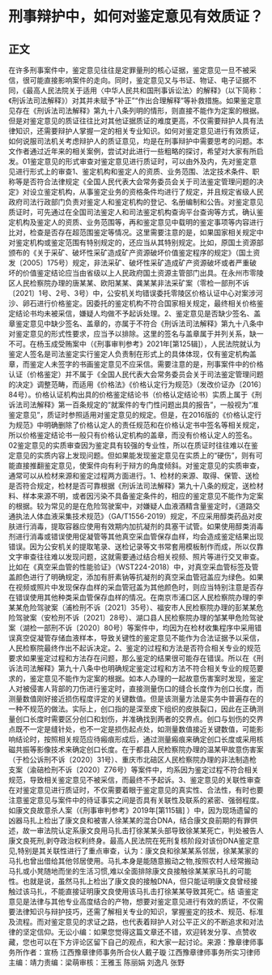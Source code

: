 # 刑事辩护中，如何对鉴定意见有效质证？
## 正文
在许多刑事案件中，鉴定意见往往是定罪量刑的核心证据，鉴定意见一旦不被采信，很可能直接影响案件的走向。同时，鉴定意见又与书证、物证、电子证据不同，《最高人民法院关于适用〈中华人民共和国刑事诉讼法〉的解释》（以下简称：《刑诉法司法解释》）对其并未赋予“补正”“作出合理解释”等补救措施。如果鉴定意见存在《刑诉法司法解释》第九十八条列明的情形，则直接不能作为定案的根据。但是对鉴定意见的质证往往比对其他证据质证的难度更高，不仅需要辩护人具有法律知识，还需要辩护人掌握一定的相关专业知识。如何对鉴定意见进行有效质证，如何说服司法机关考虑辩护人的质证意见，均是在刑事辩护中需要思考的问题。本文作者通过近年来的相关案例，尝试对此进行一些粗略的探讨，希望对大家有所启发。01鉴定意见的形式审查对鉴定意见进行质证时，可以由外及内，先对鉴定意见进行形式上的审查1、鉴定机构和鉴定人的资质、业务范围、法定技术条件、职称等是否符合法律规定《全国人民代表大会常务委员会关于司法鉴定管理问题的决定》对设立鉴定机构，从事鉴定业务的资格条件均进行了规定，并且规定省级人民政府司法行政部门负责对鉴定人和鉴定机构的登记、名册编制和公告。对鉴定意见质证时，可先通过在全国司法鉴定人和司法鉴定机构查询平台查询等方式，确认鉴定机构及鉴定人的资质、业务范围等，再和鉴定意见中载明的鉴定事项等内容进行比对，检查是否存在超范围鉴定等情况。这里需要注意的是，如果国家相关规定中对鉴定机构或鉴定范围有特别规定的，还应当从其特别规定。比如，原国土资源部颁布的《关于采矿、破坏性采矿造成矿产资源破坏价值鉴定程序的规定》（国土资发〔2005〕175号）规定，非法采矿、破坏性采矿造成矿产资源破坏或者严重破坏的价值鉴定结论应当由省级以上人民政府国土资源主管部门出具。在永州市零陵区人民检察院办理的唐某某、欧阳某某、龚某某非法采矿案（零检一部刑不诉〔2021〕1号、2号、3号）中，公安机关均错误委托零陵区价格认证中心对案涉河沙、卵石进行价格鉴定。因委托的鉴定机构不符合国家相关规定，最终相关价格鉴定结论书均未被采信，嫌疑人均做不予起诉处理。2、鉴定意见是否缺少签名、盖章鉴定意见中缺少签名、盖章的，亦属于不符合《刑诉法司法解释》第九十八条中对鉴定意见的形式性要求，应当予以排除。这里的签名与盖章属于并列关系，缺一不可。在杨玉成受贿案中（《刑事审判参考》2021年[第125辑]），人民法院就认为鉴定人签名是司法鉴定实行鉴定人负责制在形式上的具体体现，仅有鉴定机构盖章，而鉴定人未签字的书画鉴定意见不应采信。需要注意的是，刑事案件中的价格认证（价格鉴定）并不属于《全国人民代表大会常务委员会关于司法鉴定管理问题的决定》调整范畴，而适用《价格法》《价格认定行为规范》（发改价证办〔2016〕84号）。价格认证机构出具的价格鉴定结论书（价格认定结论书）实质上属于《刑诉法司法解释》第一百条规定的“就案件的专门性问题出具的报告”，一般视为“准鉴定意见”，质证时参照适用对鉴定意见的规定。但是，在2016版的《价格认定行为规范》中明确删除了价格认定人的责任规范和在价格认定书中签名等相关规定，所以价格鉴定结论书一般只有价格认定机构的盖章，而没有价格认定人的签名。02鉴定意见的实质审查因为鉴定具有较强的专业性，所以在质证时往往难以在鉴定意见的实质内容上发现问题。但如果能发现鉴定意见在实质上的“硬伤”，则有可能直接推翻鉴定意见，使案件向有利于辩方的角度倾斜。对鉴定意见的实质审查，通常可以从检材来源和鉴定过程两方面进行。1、检材的来源、取得、保管、送检是否符合规定，检材是否可靠根据《刑诉法司法解释》第九十八条的规定，送检材料、样本来源不明，或者因污染不具备鉴定条件的，相应的鉴定意见不能作为定案的根据。较为常见的是在危险驾驶案中，对嫌疑人血液酒精含量鉴定时，《道路交通执法人体血液采集技术规范》（GA/T1556-2019）规定，不应采用醇类药品对皮肤进行消毒，提取容器应使用有效期内加抗凝剂的具塞干试管。如果使用醇类消毒剂进行消毒或错误使用促凝管等其他真空采血管保存血样，均会造成鉴定结果出现错误。因为公安机关的提取笔录、送检记录等文书常套用模板制作而成，所以仅靠文字审查往往难以发现问题，这就需要通过结合相关视频、照片等进行交叉审查。比如在《真空采血管的性能验证》（WST224-2018）中，对真空采血管标签及管盖颜色进行了明确规定，添加有肝素钠等抗凝剂的真空采血管冠盖应为绿色。如果在视频或照片中发现保存血样的采血管冠盖为其他颜色时，则应当特别注意是否存在错误使用其他种类采血管保存血样的情况。在南京市浦口区人民检察院办理的李某某危险驾驶案（浦检刑不诉〔2021〕35号）、福安市人民检察院办理的彭某某危险驾驶案（安检刑不诉〔2021〕28号）、湖口县人民检察院办理的邹某甲危险驾驶案（湖检一部刑不诉〔2020〕80号）等案件中，均因为在检材收集程序中采用错误真空促凝管存储血液样本，导致关键性的鉴定意见不能作为合法证据予以采信，人民检察院最终作出不起诉决定。2、鉴定的过程和方法是否符合相关专业的规范要求如果鉴定过程和方法存在问题，那么鉴定的结果很可能存在错误。所以在《刑诉法司法解释》第九十八条中也明确规定鉴定过程和方法不符合相关专业的规范要求的，鉴定意见不能作为定案的根据。如本人办理的一起故意伤害案时发现，鉴定人对被侵害人背部的刀伤进行鉴定时，直接测量伤口的缝合长度作为创口长度，而测量数值刚好接近损伤程度评定的关键数值。但是该测量方法是实务中普遍存在的一种不规范的做法。实际上，创口指的是深至皮下组织的皮肤裂口，因此在正确测量创口长度时需要区分创口和划伤，并准确找到两者的交界点。创口与划伤的交界点既不一定是缝针处，也不一定是损伤起点处，如测量数值接近关键数值，可能影响结论时，按照相关规范应待瘢痕形成后，通过测量瘢痕来确定创口长度或采用核磁共振等影像技术来确定创口长度。在于都县人民检察院办理的温某甲故意伤害案（于检公诉刑不诉〔2020〕31号）、重庆市北碚区人民检察院办理的非法制造枪支案（渝碚检刑不诉〔2020〕Z76号）等案件中，均系因为鉴定过程不符合相关规范，导致相关鉴定意见不被采信，而最终不予起诉。3、鉴定意见的关联性审查在对鉴定意见进行质证时，不仅需要着眼于鉴定意见的真实性、合法性，有时也要注意鉴定意见与案件中的待证事实之间是否具有关联性及联系的紧密、强弱程度。如康文良故意杀人案（《刑事审判参考》2019年[第115辑] ）中，因为现场遗留的凶器马扎上检出了康文良和被害人徐某某的混合DNA，结合康文良前期的有罪供述，故一审法院认定系康文良用马扎击打徐某某头部导致徐某某死亡，判处被告人康文良死刑,剥夺政治权利终身。最高人民法院在死刑复核阶段对该份DNA鉴定意见,特别是其关联性进行了重点审查，认为：康文良和徐某某系邻居，徐某某家的马扎也曾出借给其他邻居使用。马扎本身是能随意搬动之物,按照农村人经常搬动马扎或小凳随地而坐的生活习惯,难以全面排除康文良接触徐某某家马扎的可能性。也就是说，虽然马扎上检出了康文良的接触DNA，但只能证明康文良曾经接触过该马扎，不能直接证明康文良使用该马扎击打徐某某导致其死亡。结  语鉴定意见是法律与其他专业高度结合的产物，想要对鉴定意见进行有效的质证，不仅需要法律知识与辩护技巧，还需了解相关专业的知识，掌握鉴定的技术、规范、标准及流程。而对鉴定意见的求证之路，也代表着辩护人对公平正义的不断追求和对法律的坚定信仰。无讼小编：如果您觉得这篇文章还不错，欢迎转发分享、点赞收藏，您也可以在下方评论区留下自己的观点，和大家一起讨论。来源：豫章律师事务所作者：宣杨 江西豫章律师事务所合伙人戴子璇 江西豫章律师事务所实习律师主编：靖力责编：梁萌审核：王雅玉 陈丽娟 刘逸凡 张野